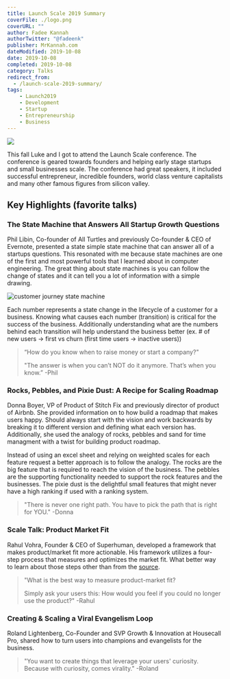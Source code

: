 ---
title: Launch Scale 2019 Summary
coverFile: ./logo.png
coverURL: ""
author: Fadee Kannah
authorTwitter: "@fadeenk"
publisher: MrKannah.com
dateModified: 2019-10-08
date: 2019-10-08
completed: 2019-10-08
category: Talks
redirect_from:
  - /launch-scale-2019-summary/
tags:
    - Launch2019
    - Development
    - Startup
    - Entrepreneurship
    - Business
---

![](./logo.png)

This fall Luke and I got to attend the Launch Scale conference. The conference is geared towards founders and helping early stage startups and small businesses scale. The conference had great speakers, it included successful entrepreneur, incredible founders, world class venture capitalists and many other famous figures from silicon valley.

## Key Highlights (favorite talks)

### The State Machine that Answers All Startup Growth Questions
Phil Libin, Co-founder of All Turtles and previously Co-founder & CEO of Evernote, presented a state simple state machine that can answer all of a startups questions. This resonated with me because state machines are one of the first and most powerful tools that I learned about in computer engineering. The great thing about state machines is you can follow the change of states and it can tell you a lot of information with a simple drawing.

![customer journey state machine](./statemachine.jpg)

Each number represents a state change in the lifecycle of a customer for a business. Knowing what causes each number (transition) is critical for the success of the business. Additionally understanding what are the numbers behind each transition will help understand the business better (ex. # of new users -> first vs churn (first time users -> inactive users))

> “How do you know when to raise money or start a company?" 
> 
> "The answer is when you can’t NOT do it anymore. That’s when you know.” -Phil

### Rocks, Pebbles, and Pixie Dust: A Recipe for Scaling Roadmap
Donna Boyer, VP of Product of Stitch Fix and previously director of product of Airbnb. She provided information on to how build a roadmap that makes users happy. Should always start with the vision and work backwards by breaking it to different version and defining what each version has. Additionally, she used the analogy of rocks, pebbles and sand for time managment with a twist for building product roadmap.

Instead of using an excel sheet and relying on weighted scales for each feature request a better approach is to follow the analogy. The rocks are the big feature that is required to reach the vision of the business. The pebbles are the supporting functionality needed to support the rock features and the businesses. The pixie dust is the delightful small features that might never have a high ranking if used with a ranking system. 

> "There is never one right path. You have to pick the path that is right for YOU." -Donna

### Scale Talk: Product Market Fit
Rahul Vohra, Founder & CEO of Superhuman, developed a framework that makes product/market fit more actionable. His framework utilizes a four-step process that measures and optimizes the market fit. What better way to learn about those steps other than from the [source](https://firstround.com/review/how-superhuman-built-an-engine-to-find-product-market-fit/).

> "What is the best way to measure product-market fit?
>
> Simply ask your users this: How would you feel if you could no longer use the product?" -Rahul

  
### Creating & Scaling a Viral Evangelism Loop
Roland Lightenberg, Co-Founder and SVP Growth & Innovation at Housecall Pro, shared how to turn users into champions and evangelists for the business. 

> "You want to create things that leverage your users' curiosity. Because with curiosity, comes virality." -Roland
